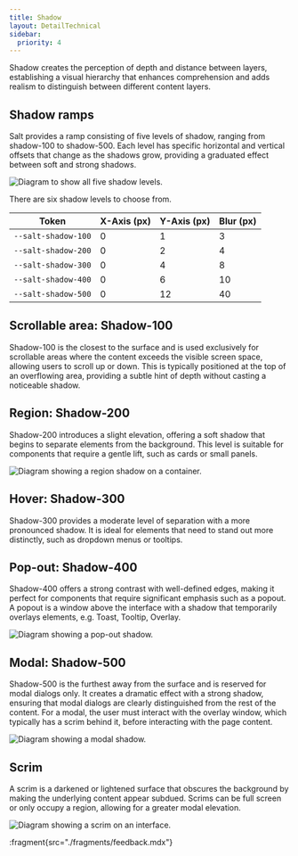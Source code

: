 ```yaml
---
title: Shadow
layout: DetailTechnical
sidebar:
  priority: 4
---
```


Shadow creates the perception of depth and distance between layers, establishing a visual hierarchy that enhances comprehension and adds realism to distinguish between different content layers.

## Shadow ramps

Salt provides a ramp consisting of five levels of shadow, ranging from shadow-100 to shadow-500. Each level has specific horizontal and vertical offsets that change as the shadows grow, providing a graduated effect between soft and strong shadows. 

<Image
  src="/img/foundations/shadow-ramps.png"
  alt="Diagram to show all five shadow levels."
/>

There are six shadow levels to choose from.

| Token               | X-Axis (px) | Y-Axis (px) | Blur (px) |
| ------------------- | ----------- | ----------- | --------- |
| `--salt-shadow-100` | 0           | 1           | 3         |
| `--salt-shadow-200` | 0           | 2           | 4         |
| `--salt-shadow-300` | 0           | 4           | 8         |
| `--salt-shadow-400` | 0           | 6           | 10        |
| `--salt-shadow-500` | 0           | 12          | 40        |

## Scrollable area: Shadow-100

Shadow-100 is the closest to the surface and is used exclusively for scrollable areas  where the content exceeds the visible screen space, allowing users to scroll up or down. This is typically positioned at the top of an overflowing area, providing a subtle hint of depth without casting a noticeable shadow. 

## Region: Shadow-200

Shadow-200 introduces a slight elevation, offering a soft shadow that begins to separate elements from the background. This level is suitable for components that require a gentle lift, such as cards or small panels. 

<Image
  src="/img/foundations/shadow-container.png"
  alt="Diagram showing a region shadow on a container."
/>

## Hover: Shadow-300 

Shadow-300 provides a moderate level of separation with a more pronounced shadow. It is ideal for elements that need to stand out more distinctly, such as dropdown menus or tooltips.

## Pop-out: Shadow-400

Shadow-400 offers a strong contrast with well-defined edges, making it perfect for components that require significant emphasis such as a popout. A popout is a window above the interface with a shadow that temporarily overlays elements, e.g. Toast, Tooltip, Overlay.

<Image
  src="/img/foundations/shadow-popout.png"
  alt="Diagram showing a pop-out shadow."
/>

## Modal: Shadow-500 

Shadow-500 is the furthest away from the surface and is reserved for modal dialogs only. It creates a dramatic effect with a strong shadow, ensuring that modal dialogs are clearly distinguished from the rest of the content. For a modal, the user must interact with the overlay window, which typically has a scrim behind it, before interacting with the page content.  

<Image
  src="/img/foundations/shadow-modal.png"
  alt="Diagram showing a modal shadow."
/>

## Scrim 

A scrim is a darkened or lightened surface that obscures the background by making the underlying content appear subdued. Scrims can be full screen or only occupy a region, allowing for a greater modal elevation.

<Image
  src="/img/foundations/shadow-scrim.png"
  alt="Diagram showing a scrim on an interface."
/>

:fragment{src="./fragments/feedback.mdx"}
